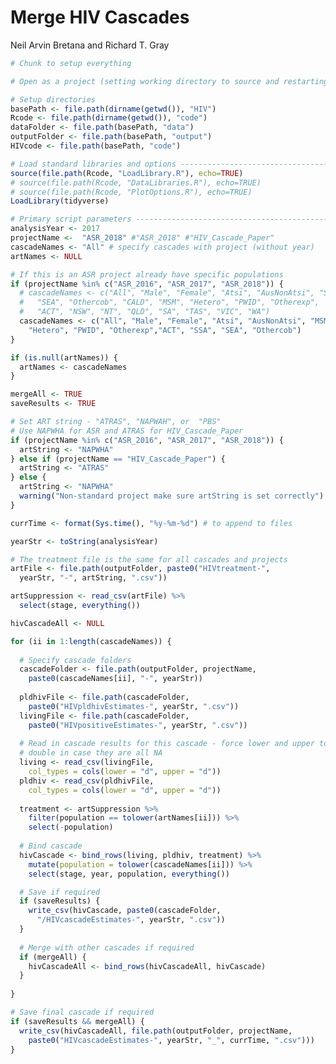 Merge HIV Cascades
==================
  
Neil Arvin Bretana and Richard T. Gray

```r
# Chunk to setup everything

# Open as a project (setting working directory to source and restarting R)

# Setup directories
basePath <- file.path(dirname(getwd()), "HIV")
Rcode <- file.path(dirname(getwd()), "code") 
dataFolder <- file.path(basePath, "data")
outputFolder <- file.path(basePath, "output")
HIVcode <- file.path(basePath, "code") 

# Load standard libraries and options -----------------------------------------
source(file.path(Rcode, "LoadLibrary.R"), echo=TRUE)
# source(file.path(Rcode, "DataLibraries.R"), echo=TRUE)
# source(file.path(Rcode, "PlotOptions.R"), echo=TRUE)
LoadLibrary(tidyverse)

# Primary script parameters ---------------------------------------------------
analysisYear <- 2017
projectName <-  "ASR_2018" #"ASR_2018" #"HIV_Cascade_Paper"
cascadeNames <- "All" # specify cascades with project (without year)
artNames <- NULL

# If this is an ASR project already have specific populations
if (projectName %in% c("ASR_2016", "ASR_2017", "ASR_2018")) {
  # cascadeNames <- c("All", "Male", "Female", "Atsi", "AusNonAtsi", "SSA",
  #   "SEA", "Othercob", "CALD", "MSM", "Hetero", "PWID", "Otherexp",
  #   "ACT", "NSW", "NT", "QLD", "SA", "TAS", "VIC", "WA")
  cascadeNames <- c("All", "Male", "Female", "Atsi", "AusNonAtsi", "MSM", 
    "Hetero", "PWID", "Otherexp","ACT", "SSA", "SEA", "Othercob")
}

if (is.null(artNames)) {
  artNames <- cascadeNames
}

mergeAll <- TRUE
saveResults <- TRUE

# Set ART string - "ATRAS", "NAPWAH", or  "PBS"
# Use NAPWHA for ASR and ATRAS for HIV_Cascade_Paper
if (projectName %in% c("ASR_2016", "ASR_2017", "ASR_2018")) {
  artString <- "NAPWHA" 
} else if (projectName == "HIV_Cascade_Paper") {
  artString <- "ATRAS"
} else {
  artString <- "NAPWHA"
  warning("Non-standard project make sure artString is set correctly")
}

currTime <- format(Sys.time(), "%y-%m-%d") # to append to files

```

```r

yearStr <- toString(analysisYear)

# The treatment file is the same for all cascades and projects
artFile <- file.path(outputFolder, paste0("HIVtreatment-", 
  yearStr, "-", artString, ".csv"))

artSuppression <- read_csv(artFile) %>%
  select(stage, everything())

hivCascadeAll <- NULL

for (ii in 1:length(cascadeNames)) {
  
  # Specify cascade folders
  cascadeFolder <- file.path(outputFolder, projectName, 
    paste0(cascadeNames[ii], "-", yearStr))
  
  pldhivFile <- file.path(cascadeFolder, 
    paste0("HIVpldhivEstimates-", yearStr, ".csv"))
  livingFile <- file.path(cascadeFolder, 
    paste0("HIVpositiveEstimates-", yearStr, ".csv"))
  
  # Read in cascade results for this cascade - force lower and upper to be
  # double in case they are all NA
  living <- read_csv(livingFile, 
    col_types = cols(lower = "d", upper = "d"))
  pldhiv <- read_csv(pldhivFile, 
    col_types = cols(lower = "d", upper = "d"))
  
  treatment <- artSuppression %>%
    filter(population == tolower(artNames[ii])) %>%
    select(-population)
  
  # Bind cascade
  hivCascade <- bind_rows(living, pldhiv, treatment) %>%
    mutate(population = tolower(cascadeNames[ii])) %>%
    select(stage, year, population, everything())

  # Save if required
  if (saveResults) {
    write_csv(hivCascade, paste0(cascadeFolder, 
      "/HIVcascadeEstimates-", yearStr, ".csv"))
  }
  
  # Merge with other cascades if required
  if (mergeAll) {
    hivCascadeAll <- bind_rows(hivCascadeAll, hivCascade)
  }
  
}

# Save final cascade if required
if (saveResults && mergeAll) {
  write_csv(hivCascadeAll, file.path(outputFolder, projectName,
    paste0("HIVcascadeEstimates-", yearStr, "_", currTime, ".csv")))
}

```

